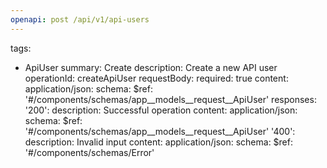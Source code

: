 ```yaml
---
openapi: post /api/v1/api-users
---
```


tags:
  - ApiUser
summary: Create
description: Create a new API user
operationId: createApiUser
requestBody:
  required: true
  content:
    application/json:
      schema:
        $ref: '#/components/schemas/app__models__request__ApiUser'
responses:
  '200':
    description: Successful operation
    content:
      application/json:
        schema:
          $ref: '#/components/schemas/app__models__request__ApiUser'
  '400':
    description: Invalid input
    content:
      application/json:
        schema:
          $ref: '#/components/schemas/Error'

